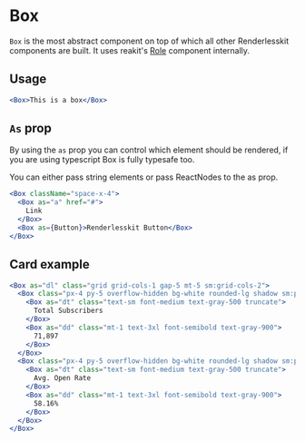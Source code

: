 
# Box

`Box` is the most abstract component on top of which all other Renderlesskit
components are built. It uses reakit's [Role](https://reakit.io/docs/role/)
component internally.

<ComponentLinks github="box" story="primitives-box" />

## Usage

```jsx live
<Box>This is a box</Box>
```

## `As` prop

By using the `as` prop you can control which element should be rendered, if you
are using typescript Box is fully typesafe too.

You can either pass string elements or pass ReactNodes to the as prop.

```jsx live
<Box className="space-x-4">
  <Box as="a" href="#">
    Link
  </Box>
  <Box as={Button}>Renderlesskit Button</Box>
</Box>
```

## Card example

```jsx live
<Box as="dl" class="grid grid-cols-1 gap-5 mt-5 sm:grid-cols-2">
  <Box class="px-4 py-5 overflow-hidden bg-white rounded-lg shadow sm:p-6">
    <Box as="dt" class="text-sm font-medium text-gray-500 truncate">
      Total Subscribers
    </Box>
    <Box as="dd" class="mt-1 text-3xl font-semibold text-gray-900">
      71,897
    </Box>
  </Box>
  <Box class="px-4 py-5 overflow-hidden bg-white rounded-lg shadow sm:p-6">
    <Box as="dt" class="text-sm font-medium text-gray-500 truncate">
      Avg. Open Rate
    </Box>
    <Box as="dd" class="mt-1 text-3xl font-semibold text-gray-900">
      58.16%
    </Box>
  </Box>
</Box>
```
